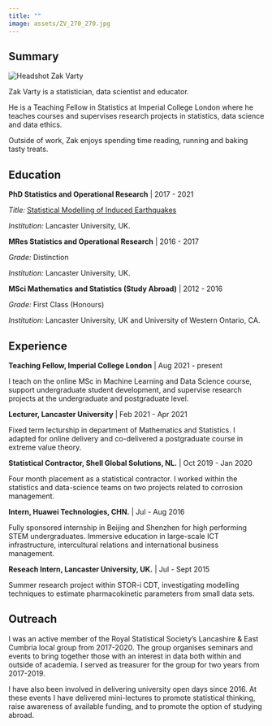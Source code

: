 ```yaml
---
title: ""
image: assets/ZV_270_270.jpg
---
```


## Summary

::: small_right
<img style = "border-radius: 10%;" src="assets/ZV_270_270.jpg" alt="Headshot Zak Varty">
:::
Zak Varty is a statistician, data scientist and educator. 

He is a Teaching Fellow in Statistics at Imperial College London where he teaches courses and supervises research projects in statistics, data science and data ethics.

Outside of work, Zak enjoys spending time reading, running and baking tasty treats.
 


## Education

__PhD Statistics and Operational Research__ | 2017 - 2021

_Title:_ [Statistical Modelling of Induced Earthquakes](https://eprints.lancs.ac.uk/id/eprint/160193/1/2021VartyPhD.pdf)

_Institution:_ Lancaster University, UK.  


__MRes Statistics and Operational Research__ | 2016 - 2017

_Grade:_ Distinction

_Institution:_ Lancaster University, UK.  


__MSci Mathematics and Statistics (Study Abroad)__ | 2012 - 2016

_Grade:_ First Class (Honours)

_Institution:_ Lancaster University, UK and University of Western Ontario, CA.  



## Experience

__Teaching Fellow, Imperial College London__ | Aug 2021 - present

I teach on the online MSc in Machine Learning and Data Science course, support undergraduate student development, and supervise research projects at the undergraduate and postgraduate level.

__Lecturer, Lancaster University__ | Feb 2021 - Apr 2021

Fixed term lecturship in department of Mathematics and Statistics. I adapted for online delivery and co-delivered a postgraduate course in extreme value theory.

__Statistical Contractor, Shell Global Solutions, NL.__ | Oct 2019 - Jan 2020

Four month placement as a statistical contractor. I worked within the statistics and data-science teams on two projects related to corrosion management. 

__Intern, Huawei Technologies, CHN.__ | Jul - Aug 2016

Fully sponsored internship in Beijing and Shenzhen for high performing STEM undergraduates. Immersive education in large-scale ICT infrastructure, intercultural relations and international business management.

__Reseach Intern, Lancaster University, UK.__ | Jul - Sept 2015

Summer research project within STOR-i CDT, investigating modelling techniques to estimate pharmacokinetic parameters from small data sets. 

## Outreach 

I was an active member of the Royal Statistical Society’s Lancashire & East Cumbria local group from 2017-2020. The group organises seminars and events to bring together those with an interest in data both within and outside of academia. I served as treasurer for the group for two years from 2017-2019.

I have also been involved in delivering university open days since 2016. At these events I have delivered mini-lectures to promote statistical thinking, raise awareness of available funding, and to promote the option of studying abroad.




